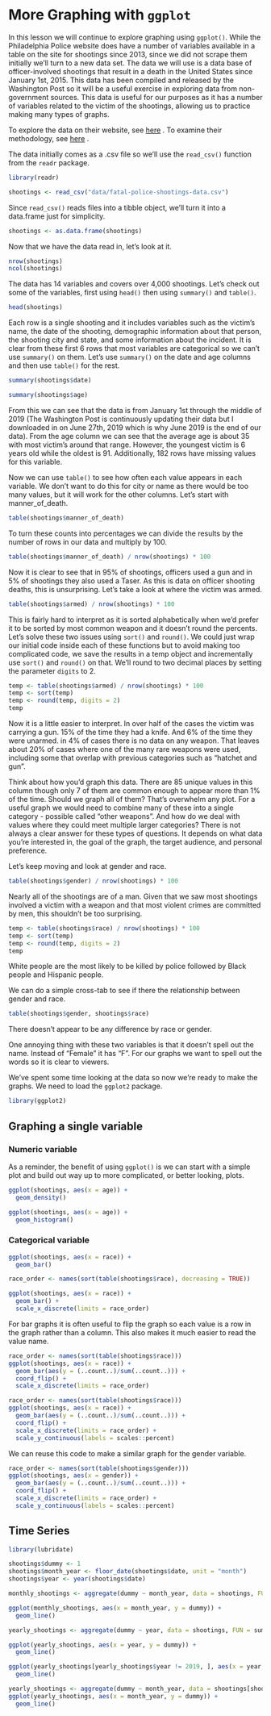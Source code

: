 # More Graphing with `ggplot` {#ois_graphs}

In this lesson we will continue to explore graphing using `ggplot()`. While the Philadelphia Police website does have a number of variables available in a table on the site for shootings since 2013, since we did not scrape them initially we'll turn to a new data set. The data we will use is a data base of officer-involved shootings that result in a death in the United States since January 1st, 2015. This data has been compiled and released by the Washington Post so it will be a useful exercise in exploring data from non-government sources. This data is useful for our purposes as it has a number of variables related to the victim of the shootings, allowing us to practice making many types of graphs. 

To explore the data on their website, see [here](https://www.washingtonpost.com/graphics/2019/national/police-shootings-2019/?utm_term=.e870afc9a00c) . To examine their methodology, see [here](https://www.washingtonpost.com/national/how-the-washington-post-is-examining-police-shootings-in-the-united-states/2016/07/07/d9c52238-43ad-11e6-8856-f26de2537a9d_story.html?utm_term=.f07e9800092b) .

The data initially comes as a .csv file so we'll use the `read_csv()` function from the `readr` package. 

```r
library(readr)
```

```r
shootings <- read_csv("data/fatal-police-shootings-data.csv")
```

Since `read_csv()` reads files into a tibble object, we'll turn it into a data.frame just for simplicity.

```r
shootings <- as.data.frame(shootings)
```



Now that we have the data read in, let's look at it.

```r
nrow(shootings)
ncol(shootings)
```

The data has 14 variables and covers over 4,000 shootings. Let's check out some of the variables, first using `head()` then using `summary()` and `table()`.

```r
head(shootings)
```

Each row is a single shooting and it includes variables such as the victim's name, the date of the shooting, demographic information about that person, the shooting city and state, and some information about the incident. It is clear from these first 6 rows that most variables are categorical so we can't use `summary()` on them. Let's use `summary()` on the date and age columns and then use `table()` for the rest. 

```r
summary(shootings$date)
```

```r
summary(shootings$age)
```

From this we can see that the data is from January 1st through the middle of 2019 (The Washington Post is continuously updating their data but I downloaded in on June 27th, 2019 which is why June 2019 is the end of our data). From the age column we can see that the average age is about 35 with most victim's around that range. However, the youngest victim is 6 years old while the oldest is 91. Additionally, 182 rows have missing values for this variable. 

Now we can use `table()` to see how often each value appears in each variable. We don't want to do this for city or name as there would be too many values, but it will work for the other columns. Let's start with manner_of_death.

```r
table(shootings$manner_of_death)
```

To turn these counts into percentages we can divide the results by the number of rows in our data and multiply by 100.

```r
table(shootings$manner_of_death) / nrow(shootings) * 100
```

Now it is clear to see that in 95% of shootings, officers used a gun and in 5% of shootings they also used a Taser. As this is data on officer shooting deaths, this is unsurprising. Let's take a look at where the victim was armed.

```r
table(shootings$armed) / nrow(shootings) * 100
```

This is fairly hard to interpret as it is sorted alphabetically when we'd prefer it to be sorted by most common weapon and it doesn't round the percents. Let's solve these two issues using `sort()` and `round()`. We could just wrap our initial code inside each of these functions but to avoid making too complicated code, we save the results in a temp object and incrementally use `sort()` and `round()` on that. We'll round to two decimal places by setting the parameter `digits` to 2.

```r
temp <- table(shootings$armed) / nrow(shootings) * 100
temp <- sort(temp)
temp <- round(temp, digits = 2)
temp
```

Now it is a little easier to interpret. In over half of the cases the victim was carrying a gun. 15% of the time they had a knife. And 6% of the time they were unarmed. in 4% of cases there is no data on any weapon. That leaves about 20% of cases where one of the many rare weapons were used, including some that overlap with previous categories such as "hatchet and gun".

Think about how you'd graph this data. There are 85 unique values in this column though only 7 of them are common enough to appear more than 1% of the time. Should we graph all of them? That's overwhelm any plot. For a useful graph we would need to combine many of these into a single category - possible called "other weapons". And how do we deal with values where they could meet multiple larger categories? There is not always a clear answer for these types of questions. It depends on what data you're interested in, the goal of the graph, the target audience, and personal preference. 

Let's keep moving and look at gender and race. 

```r
table(shootings$gender) / nrow(shootings) * 100
```

Nearly all of the shootings are of a man. Given that we saw most shootings involved a victim with a weapon and that most violent crimes are committed by men, this shouldn't be too surprising. 

```r
temp <- table(shootings$race) / nrow(shootings) * 100
temp <- sort(temp)
temp <- round(temp, digits = 2)
temp
```

White people are the most likely to be killed by police followed by Black people and Hispanic people. 

We can do a simple cross-tab to see if there the relationship between gender and race.

```r
table(shootings$gender, shootings$race)
```

There doesn't appear to be any difference by race or gender. 

One annoying thing with these two variables is that it doesn't spell out the name. Instead of "Female" it has "F". For our graphs we want to spell out the words so it is clear to viewers. 

We've spent some time looking at the data so now we're ready to make the graphs. We need to load the `ggplot2` package.

```r
library(ggplot2)
```

## Graphing a single variable

### Numeric variable

As a reminder, the benefit of using `ggplot()` is we can start with a simple plot and build out way up to more complicated, or better looking, plots. 

```r
ggplot(shootings, aes(x = age)) + 
  geom_density()
```

```r
ggplot(shootings, aes(x = age)) + 
  geom_histogram()
```

### Categorical variable

```r
ggplot(shootings, aes(x = race)) + 
  geom_bar()
```

```r
race_order <- names(sort(table(shootings$race), decreasing = TRUE))

ggplot(shootings, aes(x = race)) + 
  geom_bar() +
  scale_x_discrete(limits = race_order)
```


For bar graphs it is often useful to flip the graph so each value is a row in the graph rather than a column. This also makes it much easier to read the value name.

```r
race_order <- names(sort(table(shootings$race)))
ggplot(shootings, aes(x = race)) + 
  geom_bar(aes(y = (..count..)/sum(..count..))) +
  coord_flip() +
  scale_x_discrete(limits = race_order)
```


```r
race_order <- names(sort(table(shootings$race)))
ggplot(shootings, aes(x = race)) + 
  geom_bar(aes(y = (..count..)/sum(..count..))) +
  coord_flip() +
  scale_x_discrete(limits = race_order) +
  scale_y_continuous(labels = scales::percent)
```


We can reuse this code to make a similar graph for the gender variable.

```r
race_order <- names(sort(table(shootings$gender)))
ggplot(shootings, aes(x = gender)) + 
  geom_bar(aes(y = (..count..)/sum(..count..))) +
  coord_flip() +
  scale_x_discrete(limits = race_order) +
  scale_y_continuous(labels = scales::percent)
```


## Time Series

```r
library(lubridate)
```

```r
shootings$dummy <- 1
shootings$month_year <- floor_date(shootings$date, unit = "month")
shootings$year <- year(shootings$date)
```

```r
monthly_shootings <- aggregate(dummy ~ month_year, data = shootings, FUN = sum)
```

```r
ggplot(monthly_shootings, aes(x = month_year, y = dummy)) +
  geom_line()
```

```r
yearly_shootings <- aggregate(dummy ~ year, data = shootings, FUN = sum)
```

```r
ggplot(yearly_shootings, aes(x = year, y = dummy)) +
  geom_line()
```

```r
ggplot(yearly_shootings[yearly_shootings$year != 2019, ], aes(x = year, y = dummy)) +
  geom_line()
```


```r
yearly_shootings <- aggregate(dummy ~ month_year, data = shootings[shootings$armed == "unarmed", ], FUN = sum)
ggplot(yearly_shootings, aes(x = month_year, y = dummy)) +
  geom_line()
```